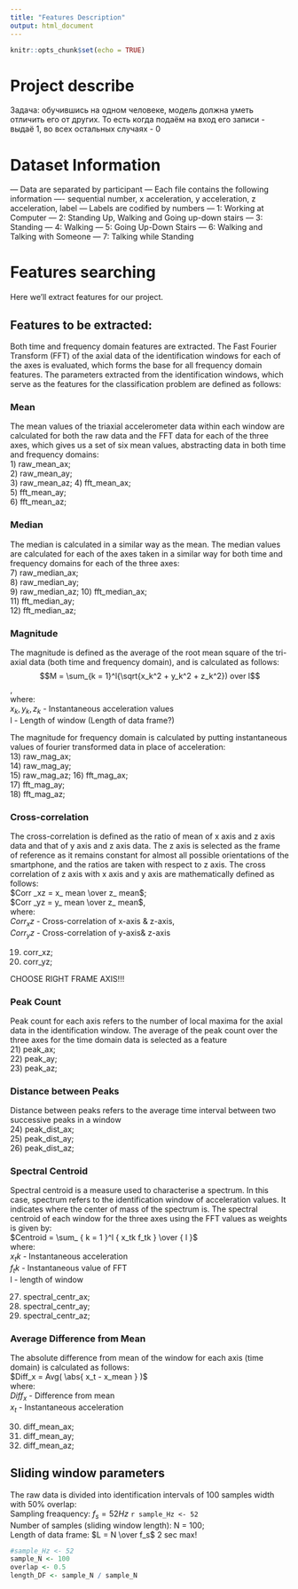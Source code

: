 ```yaml
---
title: "Features Description"
output: html_document
---
```


```r
knitr::opts_chunk$set(echo = TRUE)
```

# Project describe

Задача: обучившись на одном человеке, модель должна уметь отличить его от других. То есть когда подаём на вход его записи - выдаё 1, во всех остальных случаях - 0

# Dataset Information

   --- Data are separated by participant
   --- Each file contains the following information
       ---- sequential number, x acceleration, y acceleration, z acceleration, label 
   --- Labels are codified by numbers
       --- 1: Working at Computer
       --- 2: Standing Up, Walking and Going up-down stairs
       --- 3: Standing
       --- 4: Walking
       --- 5: Going Up-Down Stairs
       --- 6: Walking and Talking with Someone
       --- 7: Talking while Standing  
  
# Features searching
  
Here we'll extract features for our project.

## **Features to be extracted:**  
  
Both time and frequency domain features are extracted. The Fast Fourier Transform (FFT) of the axial data of the identification windows for each of the axes is evaluated, which forms the base for all frequency domain features. The parameters extracted from the identification
windows, which serve as the features for the classification problem are defined as follows:  
  
### Mean  

The mean values of the triaxial accelerometer data within each window are calculated for both the raw data and the FFT data for each of the three axes, which gives us a set of six mean values, abstracting data in both time and frequency domains:  
1) raw_mean_ax;  
2) raw_mean_ay;  
3) raw_mean_az;
4) fft_mean_ax;  
5) fft_mean_ay;  
6) fft_mean_az;  
    
### Median

The median is calculated in a similar way as the mean. The median values are calculated for each of the axes taken in a similar way for both time and frequency domains for each of the three axes:  
7)  raw_median_ax;  
8)  raw_median_ay;  
9)  raw_median_az;
10) fft_median_ax;  
11) fft_median_ay;  
12) fft_median_az;  
  
### Magnitude  

The magnitude is defined as the average of the root mean square of the tri-axial data (both time and frequency domain), and is calculated as follows: $$M = \sum_{k = 1}^l{\sqrt{x_k^2 + y_k^2 + z_k^2}) over l$$,  
where:  
$x_k, y_k, z_k$ - Instantaneous acceleration values  
l - Length of window (Length of data frame?)  

The magnitude for frequency domain is calculated by putting instantaneous values of fourier transformed data in place of acceleration:  
13) raw_mag_ax;  
14) raw_mag_ay;  
15) raw_mag_az;
16) fft_mag_ax;  
17) fft_mag_ay;  
18) fft_mag_az; 
  
### Cross-correlation  

The cross-correlation is defined as the ratio of mean of x axis and z axis data and that of y axis and z axis data. The z axis is selected as the frame of reference as it remains constant for almost all possible orientations of the smartphone, and the ratios are taken with respect to z axis. The cross correlation of z axis with x axis and y axis are mathematically defined as follows:  
$Corr _xz = x_ mean \over z_ mean$;  
$Corr _yz = y_ mean \over z_ mean$,  
where:  
$Corr _xz$ - Cross-correlation of x-axis & z-axis,  
$Corr _yz$ - Cross-correlation of y-axis& z-axis  
  
19) corr_xz;  
20) corr_yz;  

CHOOSE RIGHT FRAME AXIS!!!

### Peak Count  
  
Peak count for each axis refers to the number of local maxima for the axial data in the identification window. The average of the peak count over the three axes for the time domain data is selected as a feature  
21) peak_ax;  
22) peak_ay;  
23) peak_az; 
  
### Distance between Peaks  

Distance between peaks refers to the average time interval between two successive peaks in a window  
24) peak_dist_ax;    
25) peak_dist_ay;   
26) peak_dist_az;  
  
### Spectral Centroid  
  
Spectral centroid is a measure used to characterise a spectrum. In this case, spectrum refers to the identification window of acceleration values. It indicates where the center of mass of the spectrum is. The spectral centroid of each window for the three axes using the FFT values as weights is given by:  
$Centroid = \sum_ { k = 1 }^l { x_tk f_tk } \over { l }$  
where:  
$x_tk$ - Instantaneous acceleration   
$f_tk$ - Instantaneous value of FFT  
l      - length of window  
  
27) spectral_centr_ax;  
28) spectral_centr_ay;  
29) spectral_centr_az;  
  
### Average Difference from Mean  

The absolute difference from mean of the window for each axis (time domain) is calculated as follows:  
$Diff_x = Avg( \abs{ x_t - x_mean } )$  
where:  
$Diff_x$ - Difference from mean   
$x_t$    - Instantaneous acceleration  
   
30) diff_mean_ax;  
31) diff_mean_ay;  
32) diff_mean_az;  
  
## **Sliding window parameters**  

The raw data is divided into identification intervals of 100 samples width with 50% overlap:  
Sampling freaquency: $f_s = 52 Hz$ `r sample_Hz <- 52`  
Number of samples (sliding window length): N = 100;  
Length of data frame: $L = N \over f_s$ 2 sec max!
```r
#sample_Hz <- 52
sample_N <- 100 
overlap <- 0.5
length_DF <- sample_N / sample_N
```
  
